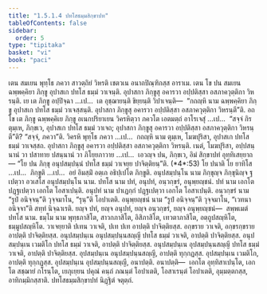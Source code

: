 ```yaml
---
title: "1.5.1.4 ปทโสธมฺมสิกฺขาปท"
tableOfContents: false
sidebar:
  order: 5
type: "tipitaka"
basket: "vi"
book: "paci"
---
```



<DynamicBreadcrumb />

<Division number="44" book="paci">

<Paragraph number="150" book="paci">
เตน สมเยน พุทฺโธ ภควา สาวตฺถิยํ วิหรติ เชตวเน อนาถปิณฺฑิกสฺส อาราเม. เตน โข ปน สมเยน ฉพฺพคฺคิยา ภิกฺขู อุปาสเก ปทโส ธมฺมํ วาเจนฺติ. อุปาสกา ภิกฺขูสุ อคารวา อปฺปติสฺสา อสภาควุตฺติกา วิหรนฺติ. เย เต ภิกฺขู อปฺปิจฺฉา …เป…  เต อุชฺฌายนฺติ ขิยฺยนฺติ วิปาเจนฺติ—  “กถญฺหิ นาม ฉพฺพคฺคิยา ภิกฺขู อุปาสเก ปทโส ธมฺมํ วาเจสฺสนฺติ. อุปาสกา ภิกฺขูสุ อคารวา อปฺปติสฺสา อสภาควุตฺติกา วิหรนฺตี”ติ.
</Paragraph>

<Paragraph number="151" book="paci">
อถ โข เต ภิกฺขู ฉพฺพคฺคิเย ภิกฺขู อเนกปริยาเยน วิครหิตฺวา ภควโต เอตมตฺถํ อาโรเจสุํ …เป…  “สจฺจํ กิร ตุมฺเห, ภิกฺขเว, อุปาสเก ปทโส ธมฺมํ วาเจถ; อุปาสกา ภิกฺขูสุ อคารวา อปฺปติสฺสา อสภาควุตฺติกา วิหรนฺตี”ติ? “สจฺจํ, ภควา”ติ. วิครหิ พุทฺโธ ภควา …เป…  กถญฺหิ นาม ตุมฺเห, โมฆปุริสา, อุปาสเก ปทโส ธมฺมํ วาเจสฺสถ. อุปาสกา ภิกฺขูสุ อคารวา อปฺปติสฺสา อสภาควุตฺติกา วิหรนฺติ. เนตํ, โมฆปุริสา, อปฺปสนฺนานํ วา ปสาทาย ปสนฺนานํ วา ภิโยฺยภาวาย …เป…  เอวญฺจ ปน, ภิกฺขเว, อิมํ สิกฺขาปทํ อุทฺทิเสยฺยาถ—
</Paragraph>

</Division>
<Division number="45" book="paci">

<Paragraph number="152" book="paci">
<Emphasis>“โย ปน ภิกฺขุ อนุปสมฺปนฺนํ ปทโส ธมฺมํ วาเจยฺย ปาจิตฺติยนฺ”</Emphasis>ติ. (*4*:<Emphasis>53</Emphasis>)
</Paragraph>

</Division>
<Division number="46" book="paci">

<Paragraph number="153" book="paci">
<Emphasis>โย ปนา</Emphasis>ติ โย ยาทิโส …เป…  <Emphasis>ภิกฺขู</Emphasis>ติ …เป…  อยํ อิมสฺมิํ อตฺเถ อธิปฺเปโต ภิกฺขูติ.
</Paragraph>

<Paragraph number="154" book="paci">
<Emphasis>อนุปสมฺปนฺโน</Emphasis> นาม ภิกฺขุญฺจ ภิกฺขุนิญฺจ ฐเปตฺวา อวเสโส อนุปสมฺปนฺโน นาม.
</Paragraph>

<Paragraph number="155" book="paci">
<Emphasis>ปทโส</Emphasis> นาม ปทํ, อนุปทํ, อนฺวกฺขรํ, อนุพฺยญฺชนํ.
</Paragraph>

<Paragraph number="156" book="paci">
<Emphasis>ปทํ</Emphasis> นาม เอกโต ปฏฺฐเปตฺวา เอกโต โอสาเปนฺติ. <Emphasis>อนุปทํ</Emphasis> นาม ปาเฏกฺกํ ปฏฺฐเปตฺวา เอกโต โอสาเปนฺติ. <Emphasis>อนฺวกฺขรํ</Emphasis> นาม “รูปํ อนิจฺจนฺ”ติ วุจฺจมาโน, “รุนฺ”ติ โอปาเตติ. <Emphasis>อนุพฺยญฺชนํ</Emphasis> นาม “รูปํ อนิจฺจนฺ”ติ วุจฺจมาโน, “เวทนา อนิจฺจา”ติ สทฺทํ นิจฺฉาเรติ.
</Paragraph>

<Paragraph number="157" book="paci">
ยญฺจ ปทํ, ยญฺจ อนุปทํ, ยญฺจ อนฺวกฺขรํ, ยญฺจ อนุพฺยญฺชนํ—  สพฺพเมตํ ปทโส นาม.
</Paragraph>

<Paragraph number="158" book="paci">
<Emphasis>ธมฺโม</Emphasis> นาม พุทฺธภาสิโต, สาวกภาสิโต, อิสิภาสิโต, เทวตาภาสิโต, อตฺถูปสญฺหิโต, ธมฺมูปสญฺหิโต.
</Paragraph>

<Paragraph number="159" book="paci">
<Emphasis>วาเจยฺยา</Emphasis>ติ ปเทน วาเจติ, ปเท ปเท อาปตฺติ ปาจิตฺติยสฺส. อกฺขราย วาเจติ, อกฺขรกฺขราย อาปตฺติ ปาจิตฺติยสฺส.
</Paragraph>

</Division>
<Division number="47" book="paci">

<Paragraph number="160" book="paci">
อนุปสมฺปนฺเน อนุปสมฺปนฺนสญฺญี ปทโส ธมฺมํ วาเจติ, อาปตฺติ ปาจิตฺติยสฺส. อนุปสมฺปนฺเน เวมติโก ปทโส ธมฺมํ วาเจติ, อาปตฺติ ปาจิตฺติยสฺส. อนุปสมฺปนฺเน อุปสมฺปนฺนสญฺญี ปทโส ธมฺมํ วาเจติ, อาปตฺติ ปาจิตฺติยสฺส.
</Paragraph>

<Paragraph number="161" book="paci">
อุปสมฺปนฺเน อนุปสมฺปนฺนสญฺญี, อาปตฺติ ทุกฺกฏสฺส. อุปสมฺปนฺเน เวมติโก, อาปตฺติ ทุกฺกฏสฺส. อุปสมฺปนฺเน อุปสมฺปนฺนสญฺญี, อนาปตฺติ.
</Paragraph>

</Division>
<Division number="48" book="paci">

<Paragraph number="162" book="paci">
อนาปตฺติ—  เอกโต อุทฺทิสาเปนฺโต, เอกโต สชฺฌายํ กโรนฺโต, เยภุเยฺยน ปคุณํ คนฺถํ ภณนฺตํ โอปาเตติ, โอสาเรนฺตํ โอปาเตติ, อุมฺมตฺตกสฺส, อาทิกมฺมิกสฺสาติ.

</Paragraph>
</Division>

<Paragraph number="163" type="center" book="paci">
ปทโสธมฺมสิกฺขาปทํ นิฏฺฐิตํ จตุตฺถํ.
</Paragraph>